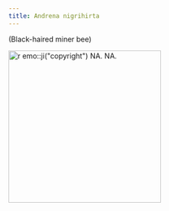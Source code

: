```yaml
---
title: Andrena nigrihirta
---
```

(Black-haired miner bee)

[![`r emo::ji("copyright")` NA. NA.](NA){height=300}](NA)

